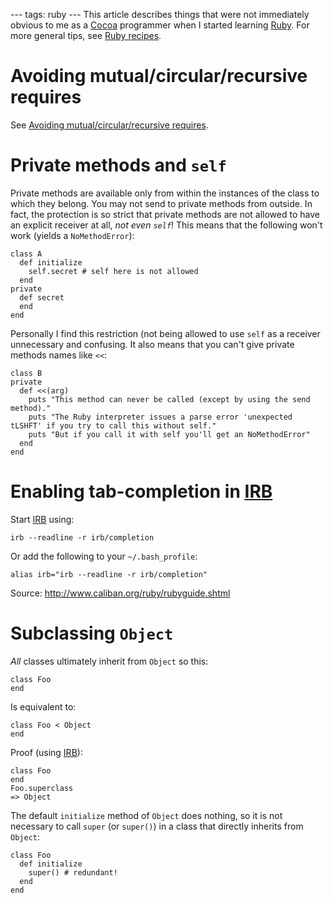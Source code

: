 ---
tags: ruby
---
This article describes things that were not immediately obvious to me as a [[Cocoa]] programmer when I started learning [[Ruby]]. For more general tips, see [[Ruby recipes]].

= Avoiding mutual/circular/recursive requires =

See [[Avoiding mutual/circular/recursive requires]].

= Private methods and <tt>self</tt> =

Private methods are available only from within the instances of the class to which they belong. You may not send to private methods from outside. In fact, the protection is so strict that private methods are not allowed to have an explicit receiver at all, ''not even <tt>self</tt>''! This means that the following won't work (yields a <tt>NoMethodError</tt>):

<pre>class A
  def initialize
    self.secret # self here is not allowed
  end
private
  def secret
  end
end</pre>

Personally I find this restriction (not being allowed to use <tt>self</tt> as a receiver unnecessary and confusing. It also means that you can't give private methods names like <tt>&lt;&lt;</tt>:

<pre>class B
private
  def <<(arg)
    puts "This method can never be called (except by using the send method)."
    puts "The Ruby interpreter issues a parse error 'unexpected tLSHFT' if you try to call this without self."
    puts "But if you call it with self you'll get an NoMethodError"
  end
end</pre>

= Enabling tab-completion in [[IRB]] =

Start [[IRB]] using:

<pre>irb --readline -r irb/completion</pre>

Or add the following to your <tt>~/.bash_profile</tt>:

<pre>alias irb="irb --readline -r irb/completion"</pre>

Source: http://www.caliban.org/ruby/rubyguide.shtml

= Subclassing <tt>Object</tt> =

''All'' classes ultimately inherit from <tt>Object</tt> so this:

<pre>class Foo
end</pre>

Is equivalent to:

<pre>class Foo < Object
end</pre>

Proof (using [[IRB]]):

<pre>class Foo
end
Foo.superclass
=> Object</pre>

The default <tt>initialize</tt> method of <tt>Object</tt> does nothing, so it is not necessary to call <tt>super</tt> (or <tt>super()</tt>) in a class that directly inherits from <tt>Object</tt>:

<pre>class Foo
  def initialize
    super() # redundant!
  end
end</pre>
